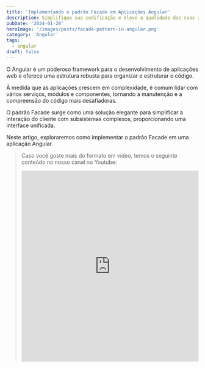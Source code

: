 ```yaml
---
title: 'Implementando o padrão Facade em Aplicações Angular'
description: Simplifique sua codificação e eleve a qualidade das suas aplicações em apenas alguns passos!
pubDate: '2024-01-28'
heroImage: '/images/posts/facade-pattern-in-angular.png'
category: 'Angular'
tags:
  - angular
draft: false
---
```


O Angular é um poderoso framework para o desenvolvimento de aplicações web e oferece uma estrutura robusta para organizar e estruturar o código.

À medida que as aplicações crescem em complexidade, é comum lidar com vários serviços, módulos e componentes, tornando a manutenção e a compreensão do código mais desafiadoras.

O padrão Facade surge como uma solução elegante para simplificar a interação do cliente com subsistemas complexos, proporcionando uma interface unificada.

Neste artigo, exploraremos como implementar o padrão Facade em uma aplicação Angular.

> Caso você goste mais do formato em vídeo, temos o seguinte conteúdo no nosso canal no Youtube:
>
> <iframe
> 	width='100%'
> 	height='500px'
> 	src='https://www.youtube.com/embed/hRNBSNtZ-JU?si=oeEhwk3PkWZrFns5'
> 	title='YouTube video player'
> 	frameborder='0'
> 	allow='accelerometer; autoplay; clipboard-write; encrypted-media; gyroscope; picture-in-picture; web-share'
> 	allowfullscreen
> />

## O que é o padrão Facade?

O padrão Facade é um padrão de projeto estrutural que fornece uma interface simplificada para um conjunto de interfaces mais complexo em um subsistema.

Ele visa reduzir a complexidade, oferecendo um ponto de entrada único para os clientes interagirem com o sistema, ocultando a complexidade dos detalhes internos.

## Por que usar o padrão Facade em Angular?

Angular promove a modularidade e a reutilização de código, dividindo a aplicação em componentes, serviços e módulos.

À medida que a aplicação cresce, o número de serviços e interações entre componentes pode aumentar, resultando em uma complexidade que pode se tornar difícil de gerenciar.

A implementação do padrão Facade em Angular pode proporcionar benefícios significativos:

1. **Simplicidade para o Cliente:** Facilita para o desenvolvedor cliente interagir com subsistemas complexos sem a necessidade de compreender todos os detalhes internos.

2. **Encapsulamento:** Oculta a complexidade do código, fornecendo uma interface clara e bem definida para o cliente. Isso reduz a dependência direta entre o cliente e os detalhes internos do sistema.

3. **Desacoplamento:** Minimiza a dependência entre os diversos componentes do sistema, facilitando alterações futuras sem impactar diretamente os clientes.

## Implementação do padrão Facade em Angular

Vamos considerar um cenário em que temos um subsistema complexo composto por vários serviços em um aplicativo Angular.

Vamos implementar um Facade para simplificar a interação com esses serviços.

### 1. Definindo Subsistemas

Primeiro, criamos os serviços que compõem o subsistema. Vamos assumir três serviços simples como exemplo:

```typescript
// Subsistema A
@Injectable({
	providedIn: 'root'
})
export class SubsistemaAService {
	operacaoA(): string {
		return 'Operação A'
	}
}

// Subsistema B
@Injectable({
	providedIn: 'root'
})
export class SubsistemaBService {
	operacaoB(): string {
		return 'Operação B'
	}
}

// Subsistema C
@Injectable({
	providedIn: 'root'
})
export class SubsistemaCService {
	operacaoC(): string {
		return 'Operação C'
	}
}
```

### 2. Criando a Fachada (Facade)

Agora, vamos criar a fachada que fornecerá uma interface simplificada para o cliente interagir com os subsistemas:

```typescript
@Injectable({
	providedIn: 'root'
})
export class FacadeService {
	constructor(
		private subsistemaA: SubsistemaAService,
		private subsistemaB: SubsistemaBService,
		private subsistemaC: SubsistemaCService
	) {}

	operacaoCompleta(): string {
		let resultado = ''
		resultado += this.subsistemaA.operacaoA()
		resultado += this.subsistemaB.operacaoB()
		resultado += this.subsistemaC.operacaoC()
		return resultado
	}
}
```

A `FacadeService` agora encapsula a complexidade dos subsistemas, fornecendo um método `operacaoCompleta()` para realizar uma operação composta.

### 3. Utilizando a Fachada na Aplicação

No componente ou serviço onde precisamos interagir com os subsistemas, podemos injetar a fachada e utilizar seus métodos de forma simplificada:

```typescript
import { Component } from '@angular/core'
import { FacadeService } from './facade.service'

@Component({
	selector: 'app-root',
	template: `
		<div>
			<h1>Usando o padrão Facade em Angular</h1>
			<p>{{ resultado }}</p>
		</div>
	`
})
export class AppComponent {
	resultado: string

	constructor(private facadeService: FacadeService) {
		this.resultado = this.facadeService.operacaoCompleta()
	}
}
```

## Conclusão

A implementação do padrão Facade em aplicações Angular proporciona uma maneira elegante de simplificar a interação com subsistemas complexos.

Ao encapsular a complexidade dos serviços em uma fachada, facilitamos o desenvolvimento, manutenção e compreensão do código.

Utilizar padrões de projeto como o Facade contribui para a construção de aplicações mais escaláveis, modulares e de fácil manutenção no ecossistema Angular.

